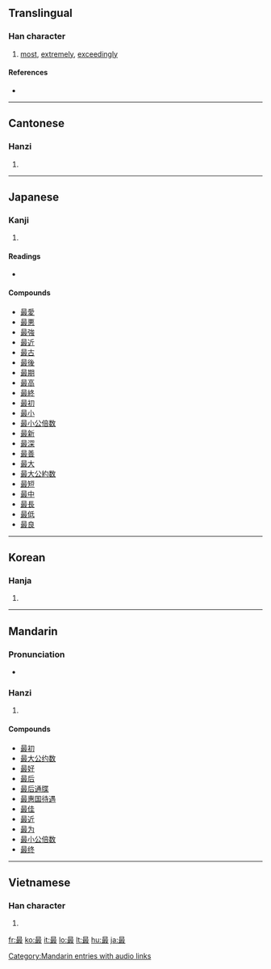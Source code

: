 ==Translingual==

===Han character===
{{Han char|rn=73|rad=曰|as=08|sn=12|four=6014<sub>7</sub>|canj=日尸十水 (ASJE)|ids=⿱[[日]][[取]]}}

# [[most]], [[extremely]], [[exceedingly]]

====References====
* {{Han ref|kx=0503.050|dkj=14301|dj=0877.040|hdz=21516.080|uh=6700|ud=26368|bh=B3CC|bd=46028}}

----

==Cantonese==

===Hanzi===
{{yue-hanzi|jyut=|y=jeui3}}

# {{defn|Cantonese|sort=曰08}}

----

==Japanese==

===Kanji===
{{ja-kanji|grade=4|rs=曰08}}

# {{defn|Japanese}}

====Readings====
* {{ja-readings|on=[[さい]] (sai)|kun=[[もっとも]] (mottomo), [[も]] (mo)}}

====Compounds====
* [[最愛]]
* [[最悪]]
* [[最強]]
* [[最近]]
* [[最古]]
* [[最後]]
* [[最期]]
* [[最高]]
* [[最終]]
* [[最初]]
* [[最小]]
* [[最小公倍数]]
* [[最新]]
* [[最深]]
* [[最善]]
* [[最大]]
* [[最大公約数]]
* [[最短]]
* [[最中]]
* [[最長]]
* [[最低]]
* [[最良]]

----

==Korean==

===Hanja===
{{ko-hanja|hangeul=최|eumhun=|rv=choe|mr=ch'oe|y=choy}}

# {{defn|Korean|sort=曰08}}

----

==Mandarin==

===Pronunciation===
*{{audio|zh-zuì.ogg|audio}}

===Hanzi===
{{cmn-hanzi|pin=[[zuì]] ([[zui4]])|wg=tsui<sup>4</sup>}}

# {{defn|Mandarin|sort=曰08}}

====Compounds====
* [[最初]]
* [[最大公约数]]
* [[最好]]
* [[最后]]
* [[最后通牒]]
* [[最惠国待遇]]
* [[最佳]]
* [[最近]]
* [[最为]]
* [[最小公倍数]]
* [[最终]]

[[Category:Mandarin entries with audio links]]

----

==Vietnamese==

===Han character===
{{vi-hantu|[[tối]], [[tíu]], [[tụi]], [[tếu]]|rs=曰08}}

# {{defn|Vietnamese|sort=曰08}}

[[fr:最]]
[[ko:最]]
[[it:最]]
[[lo:最]]
[[lt:最]]
[[hu:最]]
[[ja:最]]